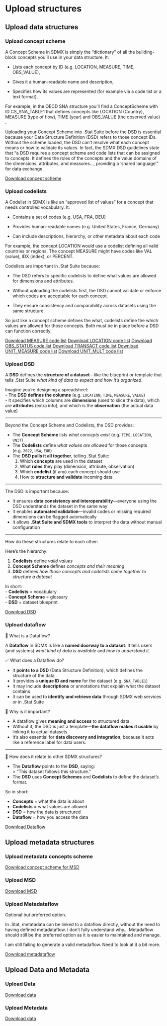 # Upload structures

## Upload data structures

### Upload concept scheme

A Concept Scheme in SDMX is simply the “dictionary” of all the building-block concepts you’ll use in your data structure. It:

-   Lists each concept by ID (e.g. LOCATION, MEASURE, TIME, OBS_VALUE),

-   Gives it a human-readable name and description,

-   Specifies how its values are represented (for example via a code list or a text format).

For example, in the OECD SNA structure you’ll find a ConceptScheme with ID CS_SNA_TABLE1 that defines concepts like LOCATION (Country), MEASURE (type of flow), TIME (year) and OBS_VALUE (the observed value) .

Uploading your Concept Scheme into .Stat Suite before the DSD is essential because your Data Structure Definition (DSD) refers to those concept IDs. Without the scheme loaded, the DSD can’t resolve what each concept means or how to validate its values. In fact, the SDMX DSD guidelines state that “a DSD requires a concept scheme and code lists that can be assigned to concepts. It defines the roles of the concepts and the value domains of the dimensions, attributes, and measures…, providing a ‘shared language’” for data exchange.

[Download concept scheme](inputs/Concept_CS_SNA_TABLE1.xml)

### Upload codelists

A Codelist in SDMX is like an “approved list of values” for a concept that needs controlled vocabulary. It:

-   Contains a set of codes (e.g. USA, FRA, DEU)

-   Provides human-readable names (e.g. United States, France, Germany)

-   Can include descriptions, hierarchy, or other metadata about each code

For example, the concept LOCATION would use a codelist defining all valid countries or regions. The concept MEASURE might have codes like VAL (value), IDX (index), or PERCENT.

Codelists are important in .Stat Suite because:

-   The DSD refers to specific codelists to define what values are allowed for dimensions and attributes.

-   Without uploading the codelists first, the DSD cannot validate or enforce which codes are acceptable for each concept.

-   They ensure consistency and comparability across datasets using the same structure.

So just like a concept scheme defines the what, codelists define the which values are allowed for those concepts. Both must be in place before a DSD can function correctly.

[Download MEASURE code list](inputs/Codelist_CL_SNA_TABLE1__MEASURE.xml)
[Download LOCATION code list](inputs/Codelist_CL_SNA_TABLE1__LOCATION.xml)
[Download OBS_STATUS code list](inputs/Codelist_CL_SNA_TABLE1__OBS_STATUS.xml)
[Download TRANSACT code list](inputs/Codelist_CL_SNA_TABLE1__TRANSACT.xml)
[Download UNIT_MEASURE code list](inputs/Codelist_CL_SNA_TABLE1__UNIT_MEASURE.xml)
[Download UNIT_MULT code list](inputs/Codelist_CL_SNA_TABLE1__UNIT_MULT.xml)

### Upload DSD

A **DSD** defines the **structure of a dataset**—like the blueprint or template that tells .Stat Suite *what kind of data to expect and how it’s organized*.

Imagine you're designing a spreadsheet:\
- The **DSD defines the columns** (e.g. `LOCATION`, `TIME`, `MEASURE`, `VALUE`)\
- It specifies which columns are **dimensions** (used to slice the data), which are **attributes** (extra info), and which is the **observation** (the actual data value)

------------------------------------------------------------------------

Beyond the Concept Scheme and Codelists, the DSD provides:

-   The **Concept Scheme** lists *what concepts exist* (e.g. `TIME`, `LOCATION`, `UNIT`)\
-   The **Codelists** define *what values are allowed* for those concepts (e.g. `2022`, `USA`, `EUR`)\
-   The **DSD pulls it all together**, telling .Stat Suite:
    1.  Which **concepts** are used in the dataset\
    2.  What **roles** they play (dimension, attribute, observation)\
    3.  Which **codelist** (if any) each concept should use\
    4.  How to **structure and validate** incoming data

------------------------------------------------------------------------

The DSD is important because:

-   It ensures **data consistency and interoperability**—everyone using the DSD understands the dataset in the same way\
-   It enables **automated validation**—invalid codes or missing required dimensions can be flagged automatically\
-   It allows **.Stat Suite and SDMX tools** to interpret the data without manual configuration

------------------------------------------------------------------------

How do these structures relate to each other:

Here’s the hierarchy:

1.  **Codelists** define *valid values*
2.  **Concept Scheme** defines *concepts and their meaning*
3.  **DSD** defines *how those concepts and codelists come together to structure a dataset*

In short:\
- **Codelists** = vocabulary\
- **Concept Scheme** = glossary\
- **DSD** = dataset blueprint

[Download DSD](inputs/DataStructure_DSD_SNA_TABLE1.xml)

### Upload dataflow

🔄 What is a Dataflow?

A **Dataflow** in SDMX is like a **named doorway to a dataset**. It tells users (and systems) *what kind of data is available* and *how to understand it*.

✅ What does a Dataflow do?

-   It **points to a DSD** (Data Structure Definition), which defines the structure of the data\
-   It provides a **unique ID and name** for the dataset (e.g. `SNA_TABLE1`)\
-   It may include **descriptions** or annotations that explain what the dataset contains\
-   It can be used to **identify and retrieve data** through SDMX web services or in .Stat Suite

🧠 Why is it important?

-   A dataflow gives **meaning and access** to structured data.\
-   Without it, the DSD is just a template—**the dataflow makes it usable** by linking it to actual datasets.\
-   It's also essential for **data discovery and integration**, because it acts like a reference label for data users.

------------------------------------------------------------------------

🧱 How does it relate to other SDMX structures?

-   The **Dataflow** points to the **DSD**, saying:\
    \> "This dataset follows this structure."\
-   The **DSD** uses **Concept Schemes** and **Codelists** to define the dataset’s format.

So in short:

-   **Concepts** = what the data is about\
-   **Codelists** = what values are allowed\
-   **DSD** = how the data is structured\
-   **Dataflow** = how you access the data

[Download Dataflow](inputs/Dataflow_SNA_TABLE1.xml)

## Upload metadata structures



### Upload metadata concepts scheme

[Download concept scheme for MSD](inputs/Concept_CS_MSD_SNA_TABLE1.xml)

### Upload MSD

[Download MSD](inputs/MetadataStructure_MSD_SNA_TABLE1.xml)

### Upload Metadataflow

Optional but preferred option.

In .Stat, metatadata can be linked to a dataflow directly, without the need to having defined metadataflow. I don't fully understand why... Metadaflow should still be the preferred option as it is easier to maintained and manage.

I am still failing to generate a valid metadaflow. Need to look at it a bit more. 

[Download metadataflow](inputs/Metadataflow_MDF_SNA_TABLE1.xml)

## Upload Data and Metadata

### Upload Data

[Download data](OECD_SNA_TABLE1_1.0_-_AUS_data.csv)

### Upload Metadata

[Download data](inputs/OECD_SNA_TABLE1_1.0_-_AUS_metadata.csv)
